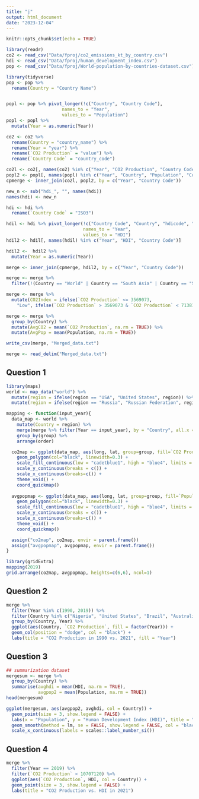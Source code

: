 ```yaml
---
title: "j"
output: html_document
date: "2023-12-04"
---
```


```r
knitr::opts_chunk$set(echo = TRUE)
```

```r
library(readr)
co2 <- read_csv("Data/fproj/co2_emissions_kt_by_country.csv")
hdi <- read_csv("Data/fproj/human_development_index.csv")
pop <- read_csv("Data/fproj/World-population-by-countries-dataset.csv")
```
```r
library(tidyverse)
pop <- pop %>% 
  rename(Country = "Country Name")


popl <- pop %>% pivot_longer(!c("Country", "Country Code"),
                     names_to = "Year",
                     values_to = "Population")
popl <- popl %>% 
  mutate(Year = as.numeric(Year))

co2 <- co2 %>% 
  rename(Country = "country_name") %>% 
  rename(Year = "year") %>% 
  rename(`CO2 Production` = "value") %>% 
  rename(`Country Code` = "country_code")

co2l <- co2[, names(co2) %in% c("Year", "CO2 Production", "Country Code")]
popl2 <- popl[, names(popl) %in% c("Year", "Country", "Population", "Country Code")]
cpmerge <- inner_join(co2l, popl2, by = c("Year", "Country Code"))

new_n <- sub("hdi_", "", names(hdi))
names(hdi) <- new_n

hdi <- hdi %>% 
  rename(`Country Code` = "ISO3") 

hdil <- hdi %>% pivot_longer(!c("Country Code", "Country", "hdicode", "region", "rank_2021"),
                             names_to = "Year",
                             values_to = "HDI")
hdil2 <- hdil[, names(hdil) %in% c("Year", "HDI", "Country Code")]
```

```r
hdil2 <-  hdil2 %>% 
  mutate(Year = as.numeric(Year))

merge <- inner_join(cpmerge, hdil2, by = c("Year", "Country Code"))

merge <- merge %>% 
  filter(!(Country == "World" | Country == "South Asia" | Country == "Sub-Saharan Africa"))

merge <- merge %>% 
  mutate(CO2Index = ifelse(`CO2 Production` <= 3569073, 
    "Low", ifelse(`CO2 Production` > 3569073 & `CO2 Production` < 7138146, "Middle", "High")))

merge <- merge %>% 
  group_by(Country) %>% 
  mutate(AvgCO2 = mean(`CO2 Production`, na.rm = TRUE)) %>% 
  mutate(AvgPop = mean(Population, na.rm = TRUE))

write_csv(merge, "Merged_data.txt")
```

```r
merge <- read_delim("Merged_data.txt")
```

## Question 1

```r
library(maps)
world <- map_data("world") %>% 
  mutate(region = ifelse(region == "USA", "United States", region)) %>% 
  mutate(region = ifelse(region == "Russia", "Russian Federation", region))

mapping <- function(input_year){
  data_map <- world %>% 
    mutate(Country = region) %>% 
    merge(merge %>% filter(Year == input_year), by = "Country", all.x = TRUE) %>% 
    group_by(group) %>% 
    arrange(order)

  co2map <- ggplot(data_map, aes(long, lat, group=group, fill=`CO2 Production`)) +
    geom_polygon(col="black", linewidth=0.3) +
    scale_fill_continuous(low = "cadetblue1", high = "blue4", limits = c(0,10707220), labels = scales::label_number_si()) +
    scale_y_continuous(breaks = c()) +
    scale_x_continuous(breaks=c()) +
    theme_void() +
    coord_quickmap()
    
  avgpopmap <- ggplot(data_map, aes(long, lat, group=group, fill=`Population`)) +
    geom_polygon(col="black", linewidth=0.3) +
    scale_fill_continuous(low = "cadetblue1", high = "blue4", limits = c(0, 2*10^9), labels = scales::label_number_si()) +
    scale_y_continuous(breaks = c()) +
    scale_x_continuous(breaks=c()) +
    theme_void() +
    coord_quickmap()

  assign("co2map", co2map, envir = parent.frame())
  assign("avgpopmap", avgpopmap, envir = parent.frame())
}
```

```r
library(gridExtra)
mapping(2019)
grid.arrange(co2map, avgpopmap, heights=c(6,6), ncol=1)
```

## Question 2

```r
merge %>% 
  filter(Year %in% c(1990, 2019)) %>% 
  filter(Country %in% c("Nigeria", "United States", "Brazil", "Australia", "Russian Federation", "China")) %>% 
  group_by(Country, Year) %>% 
  ggplot(aes(Country, `CO2 Production`, fill = factor(Year))) +
  geom_col(position = "dodge", col = "black") +
  labs(title = "CO2 Production in 1990 vs. 2021", fill = "Year") 
```
## Question 3

```r
## summarization dataset
mergesum <- merge %>%
  group_by(Country) %>%
  summarise(avghdi = mean(HDI, na.rm = TRUE),
            avgpop2 = mean(Population, na.rm = TRUE))
head(mergesum)

ggplot(mergesum, aes(avgpop2, avghdi, col = Country)) +
  geom_point(size = 3, show.legend = FALSE) +
  labs(x = "Population", y = "Human Development Index (HDI)", title = "Population vs. Human Development Index (HDI)") + 
  geom_smooth(method = lm, se = FALSE, show.legend = FALSE, col = "black") +
  scale_x_continuous(labels = scales::label_number_si())
```

## Question 4

```r
merge %>% 
  filter(Year == 2019) %>% 
  filter(`CO2 Production` < 10707120) %>% 
  ggplot(aes(`CO2 Production`, HDI, col = Country)) +
  geom_point(size = 3, show.legend = FALSE) +
  labs(title = "CO2 Production vs. HDI in 2021")
```
